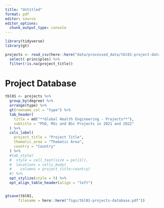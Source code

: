 ```yaml
---
title: "Untitled"
format: pdf
editor: source
editor_options: 
  chunk_output_type: console
---
```


```r
library(tidyverse)
library(gt)
```

```r
projects <- read_csv(here::here("data/processed_data/tbl01-project-database.csv")) %>% 
  select(-principles) %>% 
  filter(!is.na(project_title))
```

# Project Database

```r

tbl01 <- projects %>%
  group_by(degree) %>% 
  arrange(type) %>% 
  gt(rowname_col = "type") %>% 
  tab_header(
    title = md("**Global Health Engineering - Projects**"),
    subtitle = "PhD, MSc and BSc Projects in 2021 and 2022"
  ) %>% 
  cols_label(
    project_title = "Project Title",
    thematic_area = "Thematic Area",
    country = "Country"
  ) %>% 
  #tab_style(
  #  style = cell_text(size = px(11)),
  #  locations = cells_body(
  #    columns = project_title:country)
  #) %>% 
  opt_stylize(style = 5) %>% 
  opt_align_table_header(align = "left") 


gtsave(tbl01, 
      filename = here::here("figs/tbl01-projects-database.pdf"))

```

